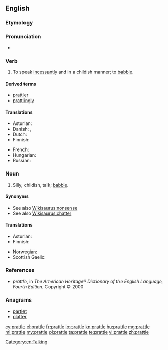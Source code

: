 ==English==

===Etymology===
{{suffix|prate|le|gloss2=early modern English frequentative suffix}}

===Pronunciation===
* {{rhymes|ætəl}}

===Verb===
{{en-verb|prattl|ing}}

# {{context|ambitransitive}} To speak [[incessantly]] and in a childish manner; to [[babble]].

====Derived terms====
* [[prattler]]
* [[prattlingly]]

====Translations====
{{trans-top|to talk incessantly; to babble}}
* Asturian: {{t-|ast|esbabayar}}
* Danish: {{t-|da|plapre}},  {{t-|da|pludre}}
* Dutch: {{t+|nl|praten}}
* Finnish: {{t-|fi|pälättää}}
{{trans-mid}}
* French: {{t+|fr|bavarder}}
* Hungarian: {{t+|hu|csacsog}}
* Russian: {{t+|ru|болтать}}
{{trans-bottom}}

===Noun===
{{en-noun|-}}

# Silly, childish, talk; [[babble]].

====Synonyms====
* See also [[Wikisaurus:nonsense]]
* See also [[Wikisaurus:chatter]]

====Translations====
{{trans-top|babble}}
* Asturian: {{t-|ast|esbabaye|m}}
* Finnish: {{t-|fi|pälätys}}
{{trans-mid}}
* Norwegian: {{t|no|bable}}
* Scottish Gaelic: {{t-|gd|goileam|m}}
{{trans-bottom}}

===References===
* ''prattle'', in ''The American Heritage® Dictionary of the English Language, Fourth Edition.'' Copyright © 2000

===Anagrams===
* [[partlet#English|partlet]]
* [[platter#English|platter]]

[[Category:en:Talking]]

[[cy:prattle]]
[[el:prattle]]
[[fr:prattle]]
[[io:prattle]]
[[kn:prattle]]
[[hu:prattle]]
[[mg:prattle]]
[[ml:prattle]]
[[my:prattle]]
[[pl:prattle]]
[[ta:prattle]]
[[te:prattle]]
[[vi:prattle]]
[[zh:prattle]]
